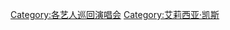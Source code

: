 {{Commonscat|Alicia Keys}}

{{DEFAULTSORT:Keys, Alicia}}
[[Category:各艺人巡回演唱会|Category:各艺人巡回演唱会]]
[[Category:艾莉西亚·凯斯|Category:艾莉西亚·凯斯]]